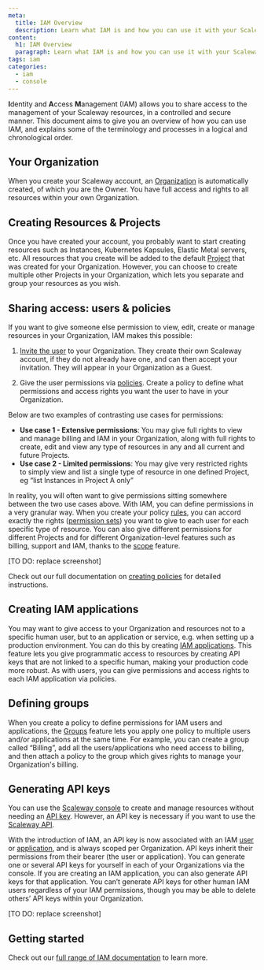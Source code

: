 ```yaml
---
meta:
  title: IAM Overview
  description: Learn what IAM is and how you can use it with your Scaleway account
content:
  h1: IAM Overview
  paragraph: Learn what IAM is and how you can use it with your Scaleway account
tags: iam
categories: 
  - iam
  - console
---
```


**I**dentity and **A**ccess **M**anagement (IAM) allows you to share access to the management of your Scaleway resources, in a controlled and secure manner. This document aims to give you an overview of how you can use IAM, and explains some of the terminology and processes in a logical and chronological order.

## Your Organization

When you create your Scaleway account, an [Organization](/identity-and-access-management/iam/concepts#organization) is automatically created, of which you are the Owner. You have full access and rights to all resources within your own Organization.

<Lightbox src="scaleway-iam-orga.webp" alt="" />

## Creating Resources & Projects

Once you have created your account, you probably want to start creating resources such as Instances, Kubernetes Kapsules, Elastic Metal servers, etc. All resources that you create will be added to the default [Project](/identity-and-access-management/iam/concepts#project) that was created for your Organization. However, you can choose to create multiple other Projects in your Organization, which lets you separate and group your resources as you wish.

<Lightbox src="scaleway-projects.webp" alt="" />

## Sharing access: users & policies

If you want to give someone else permission to view, edit, create or manage resources in your Organization, IAM makes this possible:

1. [Invite the user](link-to-how-to) to your Organization. They create their own Scaleway account, if they do not already have one, and can then accept your invitation. They will appear in your Organization as a Guest.

  <Lightbox src="scaleway-invite-users.webp" alt="" />

2. Give the user permissions via [policies](/identity-and-access-management/iam/concepts#policy). Create a policy to define what permissions and access rights you want the user to have in your Organization. 

Below are two examples of contrasting use cases for permissions:

- **Use case 1 - Extensive permissions**: You may give full rights to view and manage billing and IAM in your Organization, along with full rights to create, edit and view any type of resources in any and all current and future Projects.
- **Use case 2 - Limited permissions**: You may give very restricted rights to simply view and list a single type of resource in one defined Project, eg “list Instances in Project A only”

In reality, you will often want to give permissions sitting somewhere between the two use cases above. With IAM, you can define permissions in a very granular way. When you create your policy [rules](/identity-and-access-management/iam/concepts#rule), you can accord exactly the rights ([permission sets](/identity-and-access-management/iam/concepts#permission-set)) you want to give to each user for each specific type of resource. You can also give different permissions for different Projects and for different Organization-level features such as billing, support and IAM, thanks to the [scope](/identity-and-access-management/iam/concepts#scope) feature.

  <Lightbox src="scaleway-policy-rules.webp" alt="" />
  [TO DO: replace screenshot]

Check out our full documentation on [creating policies](inser-link) for detailed instructions.

## Creating IAM applications

You may want to give access to your Organization and resources not to a specific human user, but to an application or service, e.g. when setting up a production environment. You can do this by creating [IAM applications](/identity-and-access-management/iam/concepts#application). This feature lets you give programmatic access to resources by creating API keys that are not linked to a specific human, making your production code more robust. As with users, you can give permissions and access rights to each IAM application via policies.

  <Lightbox src="scaleway-create-appli.webp" alt="" />

## Defining groups

When you create a policy to define permissions for IAM users and applications, the [Groups](/identity-and-access-management/iam/concepts#group) feature lets you apply one policy to multiple users and/or applications at the same time. For example, you can create a group called “Billing”, add all the users/applications who need access to billing, and then attach a policy to the group which gives rights to manage your Organization's billing.

  <Lightbox src="scaleway-groups.webp" alt="" />

## Generating API keys

You can use the [Scaleway console](https://console.scaleway.com) to create and manage resources without needing an [API key](/identity-and-access-management/iam/concepts#api-key). However, an API key is necessary if you want to use the [Scaleway API](https://developers.scaleway.com/en/). 

With the introduction of IAM, an API key is now associated with an IAM [user](/identity-and-access-management/iam/concepts#user) or [application]((/identity-and-access-management/iam/concepts#application)), and is always scoped per Organization. API keys inherit their permissions from their bearer (the user or application). You can generate one or several API keys for yourself in each of your Organizations via the console. If you are creating an IAM application, you can also generate API keys for that application. You can’t generate API keys for other human IAM users regardless of your IAM permissions, though you may be able to delete others’ API keys within your Organization.

  <Lightbox src="scaleway-api-key.webp" alt="" />
  [TO DO: replace screenshot]

## Getting started

Check out our [full range of IAM documentation](/identity-and-access-management/iam) to learn more.